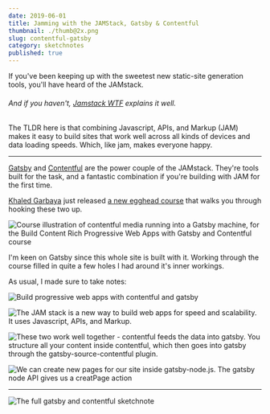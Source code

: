 ```yaml
---
date: 2019-06-01
title: Jamming with the JAMStack, Gatsby & Contentful
thumbnail: ./thumb@2x.png
slug: contentful-gatsby
category: sketchnotes
published: true
---
```



<SketchesContainer>

If you've been keeping up with the sweetest new static-site generation tools, you'll have heard of the JAMstack.
<h6>And if you haven't, <a target="_blank" href="https://jamstack.wtf/">Jamstack WTF</a> explains it well.</h6>

The TLDR here is that combining Javascript, APIs, and Markup (JAM) makes it easy to build sites that work well across all kinds of devices and data loading speeds. Which, like jam, makes everyone happy.

<hr />

[Gatsby](https://www.gatsbyjs.org/) and [Contentful](https://www.contentful.com/) are  the power couple of the JAMstack. They're tools built for the task, and a fantastic combination if you're building with JAM for the first time.

[Khaled Garbaya](https://khaledgarbaya.net/) just released [a new egghead course](https://egghead.io/courses/build-content-rich-progressive-web-apps-with-gatsby-and-contentful) that walks you through hooking these two up.

<Link to="https://egghead.io/courses/build-content-rich-progressive-web-apps-with-gatsby-and-contentful">

![Course illustration of contentful media running into a Gatsby machine, for the Build Content Rich Progressive Web Apps with Gatsby and Contentful course](./build-content-rich-progressive-web-apps-with-gatsby-and-contentful.png)

</Link>

I'm keen on Gatsby since this whole site is built with it. Working through the course filled in quite a few holes I had around it's inner workings.

As usual, I made sure to take notes:

![Build progressive web apps with contentful and gatsby](./gatsbycontentful1.png)

![The JAM stack is a new way to build web apps for speed and scalability. It uses Javascript, APIs, and Markup.](./gatsbycontentful2.png)

![These two work well together - contentful feeds the data into gatsby. You structure all your content inside contentful, which then goes into gatsby through the gatsby-source-contentful plugin.](./gatsbycontentful3.png)

![We can create new pages for our site inside gatsby-node.js. The gatsby node API gives us a creatPage action](./gatsbycontentful4.png)

---

<FullSketchnote coursename="Build Web Apps with Gatsby and Contentful" courselink="https://egghead.io/courses/build-content-rich-progressive-web-apps-with-gatsby-and-contentful">

![The full gatsby and contentful sketchnote](./gatsbycontentful_sketchnotes--mini.png)

</FullSketchnote>

</SketchesContainer>